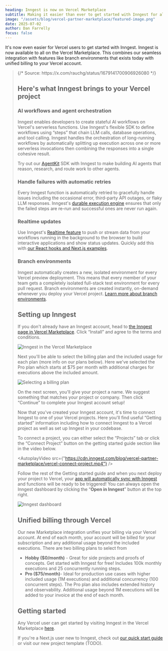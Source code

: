 ```yaml
---
heading: Inngest is now on Vercel Marketplace
subtitle: Making it easier than ever to get started with Inngest for all Vercel developers
image: "/assets/blog/vercel-partner-marketplace/featured-image.png"
date: 2025-07-02
author: Dan Farrelly
focus: false
---
```


It's now even easier for Vercel users to get started with Inngest. Inngest is now available to all on the Vercel Marketplace. This combines our seamless integration with features like branch environments that exists today with unified billing to your Vercel account.

<Blockquote
  text="Not a *week* goes by that I don't run into a happy customer using @vercel + @inngest to make async, serverless workflows & queues a breeze."
  attribution={{ name: "Guillermo Rauch", title: "CEO of Vercel" }}
  avatar="/assets/about/guillermo-rauch-avatar.jpg"
/>
{/* Source: https://x.com/rauchg/status/1679141700906926080 */}

## Here's what Inngest brings to your Vercel project

### AI workflows and agent orchestration

Inngest enables developers to create stateful AI workflows on Vercel's serverless functions. Use Inngest's flexible SDK to define workflows using “steps” that chain LLM calls, database operations, and tool calling. Inngest handles the orchestration of long-running workflows by automatically splitting up execution across one or more serverless invocations then combining the responses into a single cohesive result.

Try out our [AgentKit](https://agentkit.inngest.com/?ref=blog-vercel-marketplace) SDK with Inngest to make building AI agents that reason, research, and route work to other agents.

### Handle failures with automatic retries

Every Inngest function is automatically retried to gracefully handle issues including the occasional error, third-party API outages, or flaky LLM responses. Inngest's [durable execution engine](/docs/learn/how-functions-are-executed?ref=blog-vercel-marketplace) ensures that only the failed steps are re-run and successful ones are never run again.

### Realtime updates

Use Inngest's [Realtime feature](/docs/features/realtime?ref=blog-vercel-marketplace) to push or stream data from your workflows running in the background to the browser to build interactive applications and show status updates. Quickly add this with [our React hooks and Next.js examples](/docs/features/realtime/react-hooks?ref=blog-vercel-marketplace).

### Branch environments

Inngest automatically creates a new, isolated environment for every Vercel preview deployment. This means that every member of your team gets a completely isolated full-stack test environment for every pull request. Branch environments are created instantly, on-demand whenever you deploy your Vercel project. [Learn more about branch environments](/docs/platform/environments#branch-environments?ref=blog-vercel-marketplace).

## Setting up Inngest

If you don't already have an Inngest account, head to [the Inngest page in Vercel Marketplace](https://vercel.com/marketplace/inngest). Click “Install” and agree to the terms and conditions.

![Inngest in the Vercel Marketplace](/assets/blog/vercel-partner-marketplace/vercel-marketplace-1.png)

Next you'll be able to select the billing plan and the included usage for each plan (more info on our plans below). Here we've selected the Pro plan which starts at $75 per month with additional charges for executions above the included amount.

![Selecting a billing plan](/assets/blog/vercel-partner-marketplace/vercel-marketplace-2.png)

On the next screen, you'll give your project a name. We suggest something that matches your project or company. Then click “Continue” to complete your Inngest account setup!

Now that you've created your Inngest account, it's time to connect Inngest to one of your Vercel projects. Here you'll find useful “Getting started” information including how to connect Inngest to a Vercel project as well as set up Inngest in your codebase.

To connect a project, you can either select the “Projects” tab or click the “Connect Project” button on the getting started guide section like in the video below.

<AutoplayVideo src={"https://cdn.inngest.com/blog/vercel-partner-marketplace/vercel-connect-project.mp4"} />

Follow the rest of the Getting started guide and when you next deploy your project to Vercel, your [app will automatically sync with Inngest](/docs/platform/manage/apps?ref=blog-vercel-marketplace) and functions will be ready to be triggered! You can always open the Inngest dashboard by clicking the “**Open in Inngest**” button at the top right.

![Inngest dashboard](/assets/blog/vercel-partner-marketplace/inngest-dashboard.png)

## Unified billing through Vercel

Our new Marketplace integration unifies your billing via your Vercel account. At end of each month, your account will be billed for your subscription and any additional usage beyond the included executions. There are two billing plans to select from

- **Hobby ($0/month)** - Great for side projects and proofs of concepts. Get started with Inngest for free! Includes 100k monthly executions and 25 concurrently running steps.
- **Pro ($75/month)**- Ideal for production use cases with higher included usage (1M executions) and additional concurrency (100 concurrent steps). The Pro plan also includes extended history and observability. Additional usage beyond 1M executions will be added to your invoice at the end of each month.

## Getting started

Any Vercel user can get started by visiting Inngest in the Vercel Marketplace [here](https://vercel.com/marketplace/inngest).

If you're a Next.js user new to Inngest, check out [our quick start guide](/docs/getting-started/nextjs-quick-start?ref=blog-vercel-marketplace) or visit our new project template (TODO).